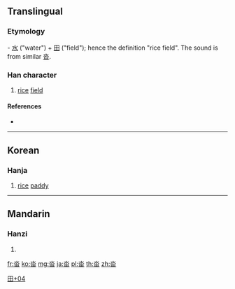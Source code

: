 {{character info/new}}
==Translingual==

===Etymology===
{{liushu|ic}} - [[水]] ("water") + [[田]] ("field"); hence the definition "rice field". The sound is from similar [[沓]].

===Han character===
{{Han char|rn=102|rad=田|as=04|sn=9|four=12603|canj=EW,XEW|ids=⿱水田}}

# [[rice]] [[field]]

====References====
* {{Han ref|kx=0760.341|dkj=|dj=1170.170|hdz=42533.061|uh=7553|ud=30035|bh=|bd=}}

----

==Korean==

===Hanja===
{{ko-hanja|hangeul=[[답]]|eumhun=논|rv=dap|mr=tap|y=tap|ehrv=non|ehmr=non|ehy=non}}

# [[rice]] [[paddy]]

----

==Mandarin==

===Hanzi===
{{cmn-hanzi|pin=[[duō]]|wg=to1}}

# {{defn|lang=cmn|sort=田04}}

[[Category:Korean-only CJKV Characters|田+04]]

[[fr:畓]]
[[ko:畓]]
[[mg:畓]]
[[ja:畓]]
[[pl:畓]]
[[th:畓]]
[[zh:畓]]